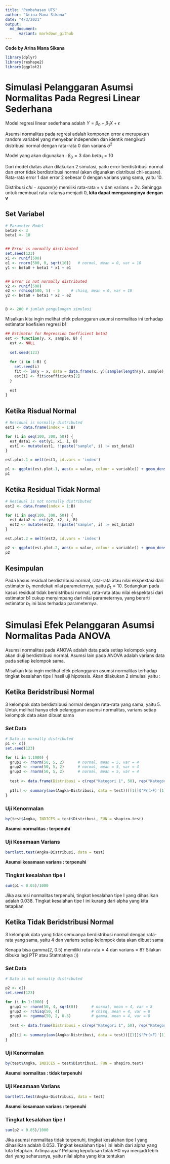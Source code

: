 ```yaml
---
title: "Pembahasan UTS"
author: "Arina Mana Sikana"
date: "4/3/2021"
output: 
  md_document:
      variant: markdown_github
---
```


**Code by Arina Mana Sikana**


```r
library(dplyr)
library(reshape2)
library(ggplot2)
```


# Simulasi Pelanggaran Asumsi Normalitas Pada Regresi Linear Sederhana


Model regresi linear sederhana adalah $Y = \beta_0 + \beta_1X + \epsilon$ 

Asumsi normalitas pada regresi adalah komponen error $\epsilon$ merupakan random variabel yang menyebar independen dan identik mengikuti distribusi normal dengan rata-rata 0 dan varians $\sigma^2$

Model yang akan digunakan : $\beta_0 = 3$ dan $beta_1 = 10$

Dari model diatas akan dilakukan 2 simulasi, yaitu error berdistribusi normal dan error tidak berdistribusi normal (akan digunakan distribusi chi-square). Rata-rata error 1 dan error 2 sebesar 0 dengan varians yang sama, yaitu 10.

Distribusi $chi-square(v)$ memiliki rata-rata = v dan varians = 2v. Sehingga untuk membuat rata-ratanya menjadi 0, **kita dapat menguranginya dengan v**

## Set Variabel

```r
# Parameter Model
beta0 <- 3
beta1 <- 10


## Error is normally distributed
set.seed(123)
x1 <- runif(500)
e1 <- rnorm(500, 0, sqrt(10))   # normal, mean = 0, var = 10
y1 <- beta0 + beta1 * x1 + e1


## Error is not normally distributed
x2 <- runif(500)
e2 <- rchisq(500, 5) - 5     # chisq, mean = 0, var = 10
y2 <- beta0 + beta1 * x2 + e2


B <- 200 # jumlah pengulangan simulasi
```


Misalkan kita ingin melihat efek pelanggaran asumsi normalitas ini terhadap estimator koefisien regresi b1


```r
## Estimator for Regression Coefficient beta1
est <- function(y, x, sample, B) {
  est <- NULL
  
  set.seed(123)
  
  for (i in 1:B) {
    set.seed(i)
    fit <- lm(y ~ x, data = data.frame(x, y)[sample(length(y), sample), ])
    est[i] <- fit$coefficients[2]
  }
  
  est
}
```

## Ketika Risdual Normal

```r
# Residual is normally distributed
est1 <- data.frame(index = 1:B)

for (i in seq(100, 300, 50)) {
  est_data1 <- est(y1, x1, i, B)
  est1 <- mutate(est1, !!paste("sample", i) := est_data1)
}

est.plot.1 = melt(est1, id.vars = 'index')

p1 <- ggplot(est.plot.1, aes(x = value, colour = variable)) + geom_density() + geom_vline(xintercept = beta1) + ggtitle("Estimator for Regression Coefficient\n Case : Residual is Normally Distributed")
p1
```

## Ketika Residual Tidak Normal

```r
# Residual is not normally distributed
est2 <- data.frame(index = 1:B)

for (i in seq(100, 300, 50)) {
  est_data2 <- est(y2, x2, i, B)
  est2 <- mutate(est2, !!paste("sample", i) := est_data2)
}

est.plot.2 = melt(est2, id.vars = 'index')

p2 <- ggplot(est.plot.2, aes(x = value, colour = variable)) + geom_density() + geom_vline(xintercept = beta1) + ggtitle("Estimator for Regression Coefficient\n Case : Residual is not Normally Distributed")
p2
```

## Kesimpulan

Pada kasus residual berdistribusi normal, rata-rata atau nilai ekspektasi dari estimator $b_1$ mendekati nilai parameternya, yaitu $\beta_1 = 10$. Sedangkan pada kasus residual tidak berdistribusi normal, rata-rata atau nilai ekspektasi dari estimator b1 cukup menyimpang dari nilai parameternya, yang berarti estimator $b_1$ ini bias terhadap parameternya.


# Simulasi Efek Pelanggaran Asumsi Normalitas Pada ANOVA

Asumsi normalitas pada ANOVA adalah data pada setiap kelompok yang akan diuji berdistribusi normal. Asumsi lain pada ANOVA adalah varians data pada setiap kelompok sama.

Misalkan kita ingin melihat efek pelanggaran asumsi normalitas terhadap tingkat kesalahan tipe I hasil uji hipotesis. Akan dilakukan 2 simulasi yaitu :


## Ketika Beridstribusi Normal

3 kelompok data berdistribusi normal dengan rata-rata yang sama, yaitu 5. Untuk melihat hanya efek pelanggaran asumsi normalitas, varians setiap kelompok data akan dibuat sama 

### Set Data
```r
# Data is normally distributed
p1 <- c()
set.seed(123)

for (i in 1:1000) {
  grup1 <- rnorm(50, 5, 2)      # normal, mean = 5, var = 4
  grup2 <- rnorm(50, 5, 2)      # normal, mean = 5, var = 4
  grup3 <- rnorm(50, 5, 2)      # normal, mean = 5, var = 4
  
  test <- data.frame(Distribusi = c(rep("Kategori 1", 50), rep("Kategori 2", 50), rep("Kategori 3", 50)), Angka = c(grup1, grup2, grup3))
  
  p1[i] <- summary(aov(Angka~Distribusi, data = test))[[1]]$'Pr(>F)'[1]
}
```

### Uji Kenormalan
```r
by(test$Angka, INDICES = test$Distribusi, FUN = shapiro.test)
```

**Asumsi normalitas : terpenuhi**

### Uji Kesamaan Varians
```r
bartlett.test(Angka~Distribusi, data = test)
```

**Asumsi kesamaan varians : terpenuhi**

### Tingkat kesalahan tipe I
```r
sum(p1 < 0.05)/1000 
```

Jika asumsi normalitas terpenuhi, tingkat kesalahan tipe I yang dihasilkan adalah 0.038. Tingkat kesalahan tipe I ini kurang dari alpha yang kita tetapkan


## Ketika Tidak Beridstribusi Normal

3 kelompok data yang tidak semuanya berdistribusi normal dengan rata-rata yang sama, yaitu 4 dan varians setiap kelompok data akan dibuat sama 

Kenapa bisa gamma(2, 0.5) memiliki rata-rata = 4 dan varians = 8? Silakan dibuka lagi PTP atau Statmatnya :))

### Set Data
```r
# Data is not normally distributed

p2 <- c()
set.seed(123)

for (i in 1:1000) {
  grup1 <- rnorm(50, 4, sqrt(8))      # normal, mean = 4, var = 8
  grup2 <- rchisq(50, 4)              # chisq, mean = 4, var = 8
  grup3 <- rgamma(50, 2, 0.5)         # gamma, mean = 4, var = 8
  
  test <- data.frame(Distribusi = c(rep("Kategori 1", 50), rep("Kategori 2", 50), rep("Kategori 3", 50)), Angka = c(grup1, grup2, grup3))
  
  p2[i] <- summary(aov(Angka~Distribusi, data = test))[[1]]$'Pr(>F)'[1]
}
```

### Uji Kenormalan
```r
by(test$Angka, INDICES = test$Distribusi, FUN = shapiro.test)
```

**Asumsi normalitas : tidak terpenuhi**

### Uji Kesamaan Varians
```r
bartlett.test(Angka~Distribusi, data = test)
```

**Asumsi kesamaan varians : terpenuhi**

### Tingkat kesalahan tipe I
```r
sum(p2 < 0.05)/1000
```


Jika asumsi normalitas tidak terpenuhi, tingkat kesalahan tipe I yang dihasilkan adalah 0.053. Tingkat kesalahan tipe I ini lebih dari alpha yang kita tetapkan. Artinya apa? Peluang keputusan tolak H0 nya menjadi lebih dari yang seharusnya, yaitu nilai alpha yang kita tentukan

